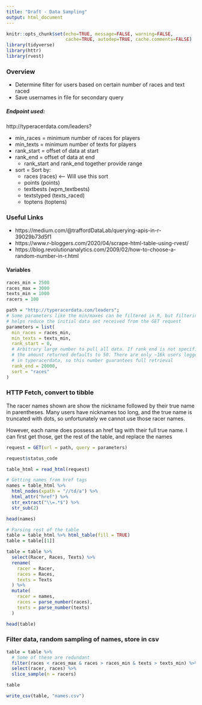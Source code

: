 ```yaml
---
title: "Draft - Data Sampling"
output: html_document
---
```


```r
knitr::opts_chunk$set(echo=TRUE, message=FALSE, warning=FALSE,
                      cache=TRUE, autodep=TRUE, cache.comments=FALSE)
library(tidyverse)
library(httr)
library(rvest)
```

### Overview
- Determine filter for users based on certain number of races and text raced
- Save usernames in file for secondary query

##### Endpoint used:
http://typeracerdata.com/leaders?  

- min_races = minimum number of races for players
- min_texts = minimum number of texts for players
- rank_start = offset of data at start
- rank_end = offset of data at end
  - rank_start and rank_end together provide range
- sort = Sort by:
  - races (races) <-- Will use this sort 
  - points (points)
  - textbests (wpm_textbests)
  - textstyped (texts_raced)
  - toptens (toptens)
  
### Useful Links
- https://medium.com/@traffordDataLab/querying-apis-in-r-39029b73d5f1
- https://www.r-bloggers.com/2020/04/scrape-html-table-using-rvest/
- https://blog.revolutionanalytics.com/2009/02/how-to-choose-a-random-number-in-r.html

#### Variables

```r
races_min = 2500
races_max = 3000
texts_min = 1000
racers = 100

path = "http://typeracerdata.com/leaders";
# Some parameters like the min/maxes can be filtered in R, but filtering
# helps reduce the initial data set received from the GET request
parameters = list(
  min_races = races_min,
  min_texts = texts_min,
  rank_start = 0,
  # Arbitrary large number to pull all data. If rank_end is not specified,
  # the amount returned defaults to 50. There are only ~16k users logged
  # in typeracerdata, so this number guarantees full retrieval
  rank_end = 20000,
  sort = "races"
)
```

### HTTP Fetch, convert to tibble

The racer names shown are show the nickname followed by their true name in parentheses. Many users have nicknames too long, and the true name is truncated with dots, so unfortunately we cannot use those racer names. 

However, each name does possess an href tag with their full true name. I can first get those, get the rest of the table, and replace the names

```r
request = GET(url = path, query = parameters)

request$status_code

table_html = read_html(request)

# Getting names from href tags
names = table_html %>% 
  html_nodes(xpath = "//td/a") %>% 
  html_attr("href") %>% 
  str_extract("\\=.*$") %>% 
  str_sub(2)

head(names)

# Parsing rest of the table
table = table_html %>% html_table(fill = TRUE)
table = table[[1]]

table = table %>% 
  select(Racer, Races, Texts) %>% 
  rename(
    racer = Racer,
    races = Races,
    texts = Texts
  ) %>% 
  mutate(
    racer = names,
    races = parse_number(races),
    texts = parse_number(texts)
  )

head(table)

```

### Filter data, random sampling of names, store in csv
```r
table = table %>% 
  # Some of these are redundant
  filter(races < races_max & races > races_min & texts > texts_min) %>% 
  select(racer, races) %>% 
  slice_sample(n = racers)

table

write_csv(table, "names.csv")
```
